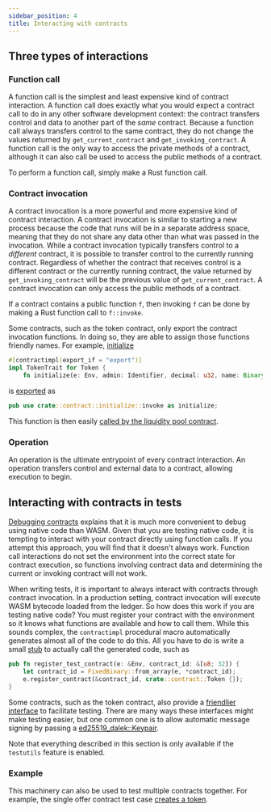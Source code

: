 ```yaml
---
sidebar_position: 4
title: Interacting with contracts
---
```


## Three types of interactions

### Function call

A function call is the simplest and least expensive kind of contract
interaction. A function call does exactly what you would expect a contract call
to do in any other software development context: the contract transfers control
and data to another part of the _same_ contract. Because a function call always
transfers control to the same contract, they do not change the values returned
by `get_current_contract` and `get_invoking_contract`. A function call is the
only way to access the private methods of a contract, although it can also call
be used to access the public methods of a contract.

To perform a function call, simply make a Rust function call.

### Contract invocation

A contract invocation is a more powerful and more expensive kind of contract
interaction. A contract invocation is similar to starting a new process because
the code that runs will be in a separate address space, meaning that they do
not share any data other than what was passed in the invocation. While a
contract invocation typically transfers control to a _different_ contract, it
is possible to transfer control to the currently running contract. Regardless
of whether the contract that receives control is a different contract or the
currently running contract, the value returned by `get_invoking_contract` will
be the previous value of `get_current_contract`. A contract invocation can only
access the public methods of a contract.

If a contract contains a public function `f`, then invoking `f` can be done by
making a Rust function call to `f::invoke`.

Some contracts, such as the token contract, only export the contract invocation
functions. In doing so, they are able to assign those functions friendly names.
For example,
[initialize](https://github.com/stellar/soroban-token-contract/blob/42380647bb817bf01c739c19286f18be881e0e41/src/contract.rs#L55-L57)

```rust
#[contractimpl(export_if = "export")]
impl TokenTrait for Token {
    fn initialize(e: Env, admin: Identifier, decimal: u32, name: Binary, symbol: Binary) {
```

is [exported](https://github.com/stellar/soroban-token-contract/blob/42380647bb817bf01c739c19286f18be881e0e41/src/lib.rs#L26)
as

```rust
pub use crate::contract::initialize::invoke as initialize;
```

This function is then easily [called by the liquidity pool contract](https://github.com/stellar/soroban-examples/blob/4060d3bd5ee7846020b68ee583665a4d4cf4b315/liquidity_pool/src/lib.rs#L164-L171).

### Operation

An operation is the ultimate entrypoint of every contract interaction. An
operation transfers control and external data to a contract, allowing execution
to begin.

## Interacting with contracts in tests

[Debugging contracts](debugging-contracts.mdx) explains that it is much more
convenient to debug using native code than WASM. Given that you are testing
native code, it is tempting to interact with your contract directly using
function calls. If you attempt this approach, you will find that it doesn't
always work. Function call interactions do not set the environment into the
correct state for contract execution, so functions involving contract data and
determining the current or invoking contract will not work.

When writing tests, it is important to always interact with contracts through
contract invocation. In a production setting, contract invocation will execute
WASM bytecode loaded from the ledger. So how does this work if you are testing
native code? You must register your contract with the environment so it knows
what functions are available and how to call them. While this sounds complex,
the `contractimpl` procedural macro automatically generates almost all of the
code to do this. All you have to do is write a small [stub](https://github.com/stellar/soroban-token-contract/blob/42380647bb817bf01c739c19286f18be881e0e41/src/testutils.rs#L12-L15)
to actually call the generated code, such as

```rust
pub fn register_test_contract(e: &Env, contract_id: &[u8; 32]) {
    let contract_id = FixedBinary::from_array(e, *contract_id);
    e.register_contract(&contract_id, crate::contract::Token {});
}
```

Some contracts, such as the token contract, also provide a [friendlier interface](https://github.com/stellar/soroban-token-contract/blob/42380647bb817bf01c739c19286f18be881e0e41/src/testutils.rs#L26-L191)
to facilitate testing. There are many ways these interfaces might make testing
easier, but one common one is to allow automatic message signing by passing a
[ed25519_dalek::Keypair](https://docs.rs/ed25519-dalek/latest/ed25519_dalek/struct.Keypair.html).

Note that everything described in this section is only available if the
`testutils` feature is enabled.

### Example

This machinery can also be used to test multiple contracts together. For
example, the single offer contract test case [creates a token](https://github.com/stellar/soroban-examples/blob/56fef787395b5aed7cd7b19772cca28e21b3feb5/single_offer/src/test.rs#L22).
